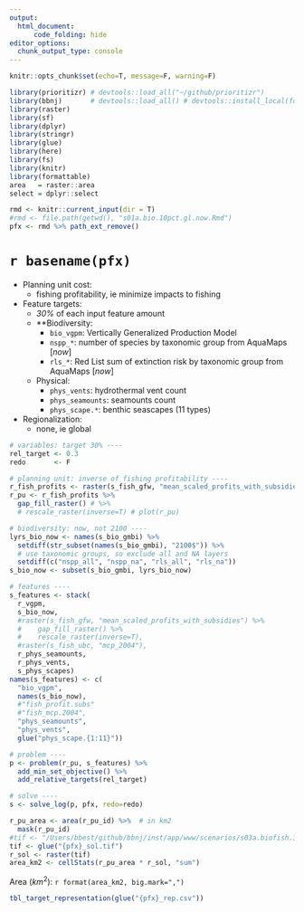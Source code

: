 ```yaml
---
output: 
  html_document:
      code_folding: hide
editor_options: 
  chunk_output_type: console
---
```


```r
knitr::opts_chunk$set(echo=T, message=F, warning=F)
```

```r
library(prioritizr) # devtools::load_all("~/github/prioritizr")
library(bbnj)       # devtools::load_all() # devtools::install_local(force=T)
library(raster)
library(sf)
library(dplyr)
library(stringr)
library(glue)
library(here)
library(fs)
library(knitr)
library(formattable)
area   = raster::area
select = dplyr::select

rmd <- knitr::current_input(dir = T)
#rmd <- file.path(getwd(), "s01a.bio.10pct.gl.now.Rmd")
pfx <- rmd %>% path_ext_remove()
```

# `r basename(pfx)`

- Planning unit cost:
    - fishing profitability, ie minimize impacts to fishing

- Feature targets:
    - _30%_ of each input feature amount
    - **Biodiversity:
        - `bio_vgpm`: Vertically Generalized Production Model
        - `nspp_*`: number of species by taxonomic group from AquaMaps [_now_]
        - `rls_*`: Red List sum of extinction risk by taxonomic group from AquaMaps [_now_]
    - Physical:
        - `phys_vents`: hydrothermal vent count
        - `phys_seamounts`: seamounts count
        - `phys_scape.*`: benthic seascapes (11 types)
  
- Regionalization:
    - none, ie global

```r
# variables: target 30% ----
rel_target <- 0.3
redo       <- F

# planning unit: inverse of fishing profitability ----
r_fish_profits <- raster(s_fish_gfw, "mean_scaled_profits_with_subsidies") # plot(r_fish_profits)
r_pu <- r_fish_profits %>%
  gap_fill_raster() # %>%
  # rescale_raster(inverse=T) # plot(r_pu)

# biodiversity: now, not 2100 ----
lyrs_bio_now <- names(s_bio_gmbi) %>% 
  setdiff(str_subset(names(s_bio_gmbi), "2100$")) %>% 
  # use taxonomic groups, so exclude all and NA layers
  setdiff(c("nspp_all", "nspp_na", "rls_all", "rls_na"))
s_bio_now <- subset(s_bio_gmbi, lyrs_bio_now)

# features ----
s_features <- stack(
  r_vgpm,
  s_bio_now,
  #raster(s_fish_gfw, "mean_scaled_profits_with_subsidies") %>%
  #    gap_fill_raster() %>%
  #    rescale_raster(inverse=T),
  #raster(s_fish_ubc, "mcp_2004"),
  r_phys_seamounts,
  r_phys_vents,
  s_phys_scapes)
names(s_features) <- c(
  "bio_vgpm",
  names(s_bio_now),
  #"fish_profit.subs"
  #"fish_mcp.2004",
  "phys_seamounts",
  "phys_vents",
  glue("phys_scape.{1:11}"))

# problem ----
p <- problem(r_pu, s_features) %>%
  add_min_set_objective() %>% 
  add_relative_targets(rel_target)

# solve ----
s <- solve_log(p, pfx, redo=redo)
```

```r
r_pu_area <- area(r_pu_id) %>%  # in km2
  mask(r_pu_id)
#tif <- "/Users/bbest/github/bbnj/inst/app/www/scenarios/s03a.biofish.30pct.gl.now_sol.tif"
tif <- glue("{pfx}_sol.tif")
r_sol <- raster(tif)
area_km2 <- cellStats(r_pu_area * r_sol, "sum")
```

Area ($km^2$): `r format(area_km2, big.mark=",")`

```r
tbl_target_representation(glue("{pfx}_rep.csv"))
```


